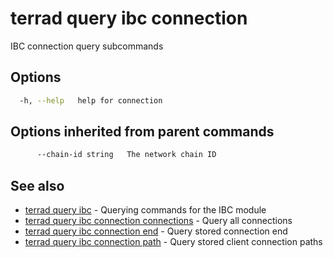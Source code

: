 # terrad query ibc connection

IBC connection query subcommands

## Options

```sh Terrad
  -h, --help   help for connection
```

## Options inherited from parent commands

```sh Terrad
      --chain-id string   The network chain ID
```

## See also

* [terrad query ibc](terrad_query_ibc.mdx)	 - Querying commands for the IBC module
* [terrad query ibc connection connections](terrad_query_ibc_connection_connections.mdx)	 - Query all connections
* [terrad query ibc connection end](terrad_query_ibc_connection_end.mdx)	 - Query stored connection end
* [terrad query ibc connection path](terrad_query_ibc_connection_path.mdx)	 - Query stored client connection paths


